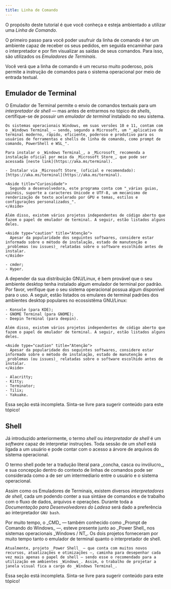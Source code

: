 ```yaml
---
title: Linha de Comando
---
```



O propósito deste tutorial é que você conheça e esteja ambientado a utilizar uma _Linha de Comando_. 

O primeiro passo para você poder usufruir da linha de comando é ter um ambiente capaz de receber os seus pedidos, em seguida encaminhar para o interpretador e por fim visualizar as saídas de seus comandos. Para isso, são utilizados os _Emuladores de Terminais_.

Você verá que a linha de comando é um recurso muito poderoso, pois permite a instrução de comandos para o sistema operacional por meio de entrada textual. 

## Emulador de Terminal

O Emulador de Terminal permite o envio de comandos textuais para um _interpretador de shell_ — mas antes de entrarmos no tópico de _shells_, certifique-se de possuir um _emulador de terminal_ instalado no seu sistema.

<Tabs syncKey="operatingSystem">
  <TabItem label="Windows" icon="seti:windows">

    Os sistemas operacionais Windows, em suas versões 10 e 11, contam com o _Windows Terminal_ — sendo, segundo a Microsoft, um "_aplicativo de terminal moderno, rápido, eficiente, poderoso e produtivo para os usuários de ferramentas e shells de linha de comando, como prompt de comando, PowerShell e WSL_".

    Para instalar o _Windows Terminal_, a _Microsoft_ recomenda a instalação oficial por meio da _Microsoft Store_, que pode ser acessada [neste link](https://aka.ms/terminal).

    - Instalar via _Microsoft Store_ (oficial e recomendado): [https://aka.ms/terminal](https://aka.ms/terminal).

    <Aside title="Curiosidade">
      Segundo a desenvolvedora, este programa conta com "_várias guias, painéis, suporte a caracteres Unicode e UTF-8, um mecanismo de renderização de texto acelerado por GPU e temas, estilos e configurações personalizados_".
    </Aside>

    Além disso, existem vários projetos independentes de código aberto que fazem o papel de emulador de terminal. A seguir, estão listados alguns deles.

    <Aside type="caution" title="Atenção">
      Apesar da popularidade dos seguintes softwares, considere estar informado sobre o método de instalação, estado de manutenção e _problemas (ou issues)_ relatadas sobre o software escolhido antes de instalar.
    </Aside>

    - cmder;
    - Hyper.
  </TabItem>
  <TabItem label="Linux" icon="linux">
    A depender da sua distribuição GNU/Linux, é bem provável que o seu ambiente desktop tenha instalado algum emulador de terminal por padrão. Por favor, verifique que o seu sistema operacional possua algum disponível para o uso. A seguir, estão listados os emulares de terminal padrões dos ambientes desktop populares no ecossistêma GNU/Linux:

    - Konsole (para KDE);
    - GNOME Terminal (para GNOME);
    - Deepin Terminal (para deepin).

    Além disso, existem vários projetos independentes de código aberto que fazem o papel de emulador de terminal. A seguir, estão listados alguns deles.

    <Aside type="caution" title="Atenção">
      Apesar da popularidade dos seguintes softwares, considere estar informado sobre o método de instalação, estado de manutenção e _problemas (ou issues)_ relatadas sobre o software escolhido antes de instalar.
    </Aside>

    - Alacritty;
    - Kitty;
    - Terminator;
    - Tilix;
    - Yakuake. 
  </TabItem>
  <TabItem label="macOS" icon="apple">
    <Aside type="caution" title="Documentação Incompleta">
      Essa seção está incompleta. Sinta-se livre para sugerir conteúdo para este tópico!
    </Aside>
  </TabItem>
</Tabs>

## Shell

Já introduzido anteriormente, o termo _shell_ ou _interpretador de shell_ é um _software_ capaz de interpretar instruções. Toda sessão de um _shell_ está ligada a um usuário e pode contar com o acesso a árvore de arquivos do sistema operacional.

<Aside title="Curiosidade">
  O termo shell pode ter a tradução literal para _concha, casca ou invólucro_, e sua concepção dentro do contexto de linhas de comandos pode ser considerada como a de ser um intermediario entre o usuário e o sistema operacional.
</Aside>

Assim como os Emuladores de Terminais, existem diversos _interpretadores de shell_, cada um podendo conter a sua sintáxe de comandos e de trabalho com o fluxo de dados, arquivos e operações. Durante toda a _Documentação para Desenvolvedores do Ladesa_ será dado a preferência ao interpretador `GNU bash`.

<Tabs syncKey="operatingSystem">
  <TabItem label="Windows" icon="seti:windows">
    Por muito tempo, o _CMD_ — também conhecido como _Prompt de Comando do Windows_ —, esteve presente junto ao _Power Shell_ nos sistemas operacionais _Windows / NT_. Os dois projetos forneceram por muito tempo tanto o emulador de terminal quanto o interpretador de shell.
    
    Atualmente, projeto _Power Shell_ — que conta com muitos novos recursos, atualizações e otimizações —, caminha para desepenhar cada vez mais apenas o papel de shell — sendo esse o recomendado para a utilização em ambientes _Windows_. Assim, o trabalho de projetar a janela visual fica a cargo do _Windows Terminal_.
  </TabItem>
  <TabItem label="Linux" icon="linux">
  </TabItem>
  <TabItem label="macOS" icon="apple">
  </TabItem>
</Tabs>



<Aside type="caution" title="Documentação Incompleta">
  Essa seção está incompleta. Sinta-se livre para sugerir conteúdo para este tópico!
</Aside>
